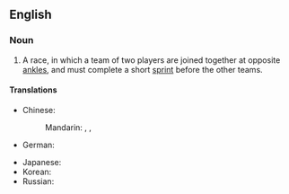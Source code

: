 ==English==
{{wikipedia}}

===Noun===
{{en-noun|head=[[three]]-[[legged]] [[race]]}}

# {{label|en|games|racing}} A race, in which a team of two players are joined together at opposite [[ankle]]s, and must complete a short [[sprint]] before the other teams.

====Translations====
{{trans-top|a type of race, game}}
* Chinese:
*: Mandarin: {{t|cmn|二人三足|tr=èrrénsānzú|sc=Hani}}, {{t|cmn|兩人三腳|sc=Hani}}, {{t|cmn|两人三脚|tr=liǎngrénsānjiǎo|sc=Hani}}
* German: {{t|de|Dreibeinlauf|m}}
{{trans-mid}}
* Japanese: {{t+|ja|二人三脚|tr=ににんさんきゃく, nininsankyaku}}
* Korean: {{t|ko|이인삼각}}
* Russian: {{t|ru|бег па́рами|m}}
{{trans-bottom}}